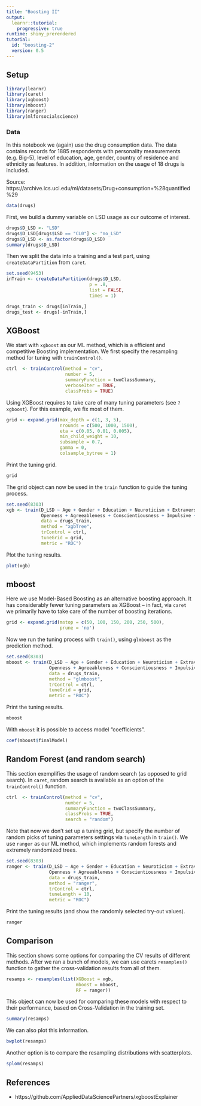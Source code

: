 ```yaml
---
title: "Boosting II"
output: 
  learnr::tutorial:
    progressive: true
runtime: shiny_prerendered
tutorial:
  id: "boosting-2"
  version: 0.5
---
```


## Setup

```r
library(learnr)
library(caret)
library(xgboost)
library(mboost)
library(ranger)
library(mlforsocialscience)
```

### Data

In this notebook we (again) use the drug consumption data. The data contains records for 1885 respondents with personality measurements (e.g. Big-5), level of education, age, gender, country of residence and ethnicity as features. In addition, information on the usage of 18 drugs is included. 

Source: https://archive.ics.uci.edu/ml/datasets/Drug+consumption+%28quantified%29

```r
data(drugs)
```

First, we build a dummy variable on LSD usage as our outcome of interest.

```r
drugs$D_LSD <- "LSD"
drugs$D_LSD[drugs$LSD == "CL0"] <- "no_LSD"
drugs$D_LSD <- as.factor(drugs$D_LSD)
summary(drugs$D_LSD)
```

Then we split the data into a training and a test part, using `createDataPartition` from `caret`.

```r
set.seed(9453)
inTrain <- createDataPartition(drugs$D_LSD, 
                               p = .8, 
                               list = FALSE, 
                               times = 1)

drugs_train <- drugs[inTrain,]
drugs_test <- drugs[-inTrain,]
```

## XGBoost

We start with `xgboost` as our ML method, which is a efficient and competitive Boosting implementation. We first specify the resampling method for tuning with `trainControl()`.

```r
ctrl  <- trainControl(method = "cv",
                      number = 5,
                      summaryFunction = twoClassSummary,
                      verboseIter = TRUE,
                      classProbs = TRUE)
```

Using XGBoost requires to take care of many tuning parameters (see `?xgboost`). For this example, we fix most of them. 

```r
grid <- expand.grid(max_depth = c(1, 3, 5),
                    nrounds = c(500, 1000, 1500),
                    eta = c(0.05, 0.01, 0.005),
                    min_child_weight = 10,
                    subsample = 0.7,
                    gamma = 0,
                    colsample_bytree = 1)
```

Print the tuning grid.

```r
grid
```

The grid object can now be used in the `train` function to guide the tuning process.

```r
set.seed(8303)
xgb <- train(D_LSD ~ Age + Gender + Education + Neuroticism + Extraversion +
             Openness + Agreeableness + Conscientiousness + Impulsive + SS,
             data = drugs_train,
             method = "xgbTree",
             trControl = ctrl,
             tuneGrid = grid,
             metric = "ROC")
```

Plot the tuning results. 

```r
plot(xgb)
```

## mboost

Here we use Model-Based Boosting as an alternative boosting approach. It has considerably fewer tuning parameters as XGBoost -- in fact, via `caret` we primarily have to take care of the number of boosting iterations.

```r
grid <- expand.grid(mstop = c(50, 100, 150, 200, 250, 500),
                    prune = 'no')
```

Now we run the tuning process with `train()`, using `glmboost` as the prediction method.

```r
set.seed(8303)
mboost <- train(D_LSD ~ Age + Gender + Education + Neuroticism + Extraversion +
                Openness + Agreeableness + Conscientiousness + Impulsive + SS,
                data = drugs_train,
                method = "glmboost",
                trControl = ctrl,
                tuneGrid = grid,
                metric = "ROC")
```

Print the tuning results.

```r
mboost
```

With `mboost` it is possible to access model "coefficients".

```r
coef(mboost$finalModel)
```

## Random Forest (and random search)

This section exemplifies the usage of random search (as opposed to grid search). In `caret`, random search is available as an option of the `trainControl()` function.

```r
ctrl  <- trainControl(method = "cv",
                      number = 5,
                      summaryFunction = twoClassSummary,
                      classProbs = TRUE,
                      search = "random")
```

Note that now we don't set up a tuning grid, but specify the number of random picks of tuning parameters settings via `tuneLength` in `train()`. We use `ranger` as our ML method, which implements random forests and extremely randomized trees.

```r
set.seed(8303)
ranger <- train(D_LSD ~ Age + Gender + Education + Neuroticism + Extraversion + 
                Openness + Agreeableness + Conscientiousness + Impulsive + SS,
                data = drugs_train,
                method = "ranger",
                trControl = ctrl,
                tuneLength = 10,
                metric = "ROC")
```

Print the tuning results (and show the randomly selected try-out values).

```r
ranger
```

## Comparison

This section shows some options for comparing the CV results of different methods. After we ran a bunch of models, we can use carets `resamples()` function to gather the cross-validation results from all of them.

```r
resamps <- resamples(list(XGBoost = xgb,
                          mboost = mboost,
                          RF = ranger))
```

This object can now be used for comparing these models with respect to their performance, based on Cross-Validation in the training set.

```r
summary(resamps)
```

We can also plot this information.

```r
bwplot(resamps)
```

Another option is to compare the resampling distributions with scatterplots.

```r
splom(resamps)
```

## References

* https://github.com/AppliedDataSciencePartners/xgboostExplainer
